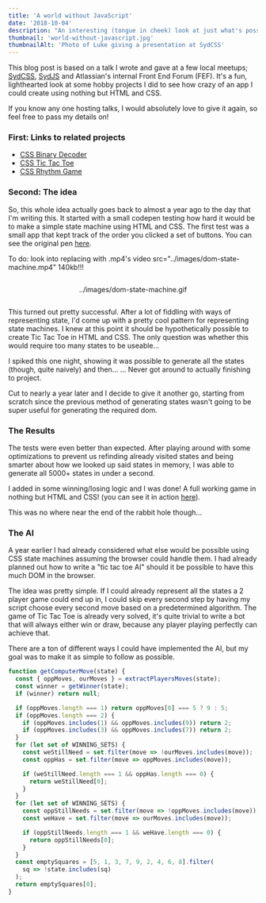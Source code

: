 ```yaml
---
title: 'A world without JavaScript'
date: '2018-10-04'
description: "An interesting (tongue in cheek) look at just what's possible on the web without using JavaScript"
thumbnail: 'world-without-javascript.jpg'
thumbnailAlt: 'Photo of Luke giving a presentation at SydCSS'
---
```


This blog post is based on a talk I wrote and gave at a few local meetups; [SydCSS](https://www.meetup.com/en-AU/SydCSS/events/254743276/), [SydJS](https://www.sydjs.com/meetups/community-sourced-scripting) and Atlassian's internal Front End Forum (FEF). It's a fun, lighthearted look at some hobby projects I did to see how crazy of an app I could create using nothing but HTML and CSS.

If you know any one hosting talks, I would absolutely love to give it again, so feel free to pass my details on!

### First: Links to related projects

- [CSS Binary Decoder](/projects/css-binary-decoder/)
- [CSS Tic Tac Toe](/projects/css-tic-tac-toe/)
- [CSS Rhythm Game](/projects/css-rhythm-game/)

### Second: The idea

So, this whole idea actually goes back to almost a year ago to the day that I'm writing this. It started with a small codepen testing how hard it would be to make a simple state machine using HTML and CSS. The first test was a small app that kept track of the order you clicked a set of buttons. You can see the original pen [here](https://codepen.io/hotmilo23/pen/mqeVpo).

To do: look into replacing with .mp4's
video src="../images/dom-state-machine.mp4"  140kb!!!

<div style="display: flex; justify-content: center;">

../images/dom-state-machine.gif

</div>

This turned out pretty successful. After a lot of fiddling with ways of representing state, I'd come up with a pretty cool pattern for representing state machines. I knew at this point it should be hypothetically possible to create Tic Tac Toe in HTML and CSS. The only question was whether this would require too many states to be useable...

I spiked this one night, showing it was possible to generate all the states (though, quite naively) and then... ... Never got around to actually finishing to project.

Cut to nearly a year later and I decide to give it another go, starting from scratch since the previous method of generating states wasn't going to be super useful for generating the required dom.

### The Results

The tests were even better than expected. After playing around with some optimizations to prevent us refinding already visited states and being smarter about how we looked up said states in memory, I was able to generate all 5000+ states in under a second.

I added in some winning/losing logic and I was done! A full working game in nothing but HTML and CSS! (you can see it in action [here](https://css-ttt.netlify.com/2.html)).

This was no where near the end of the rabbit hole though...

### The AI

A year earlier I had already considered what else would be possible using CSS state machines assuming the browser could handle them. I had already planned out how to write a "tic tac toe AI" should it be possible to have this much DOM in the browser.

The idea was pretty simple. If I could already represent all the states a 2 player game could end up in, I could skip every second step by having my script choose every second move based on a predetermined algorithm. The game of Tic Tac Toe is already very solved, it's quite trivial to write a bot that will always either win or draw, because any player playing perfectly can achieve that.

There are a ton of different ways I could have implemented the AI, but my goal was to make it as simple to follow as possible.

```js
function getComputerMove(state) {
  const { oppMoves, ourMoves } = extractPlayersMoves(state);
  const winner = getWinner(state);
  if (winner) return null;

  if (oppMoves.length === 1) return oppMoves[0] === 5 ? 9 : 5;
  if (oppMoves.length === 2) {
    if (oppMoves.includes(1) && oppMoves.includes(9)) return 2;
    if (oppMoves.includes(3) && oppMoves.includes(7)) return 2;
  }
  for (let set of WINNING_SETS) {
    const weStillNeed = set.filter(move => !ourMoves.includes(move));
    const oppHas = set.filter(move => oppMoves.includes(move));

    if (weStillNeed.length === 1 && oppHas.length === 0) {
      return weStillNeed[0];
    }
  }
  for (let set of WINNING_SETS) {
    const oppStillNeeds = set.filter(move => !oppMoves.includes(move));
    const weHave = set.filter(move => ourMoves.includes(move));

    if (oppStillNeeds.length === 1 && weHave.length === 0) {
      return oppStillNeeds[0];
    }
  }
  const emptySquares = [5, 1, 3, 7, 9, 2, 4, 6, 8].filter(
    sq => !state.includes(sq)
  );
  return emptySquares[0];
}
```
